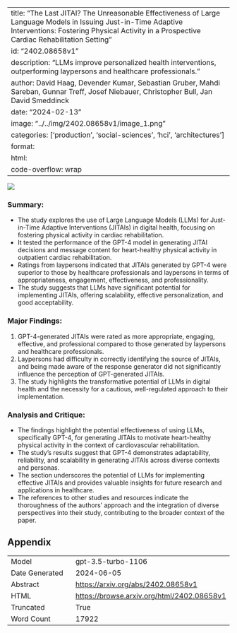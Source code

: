 
---
title: "The Last JITAI? The Unreasonable Effectiveness of Large Language Models in Issuing Just-in-Time Adaptive Interventions: Fostering Physical Activity in a Prospective Cardiac Rehabilitation Setting"
id: "2402.08658v1"
description: "LLMs improve personalized health interventions, outperforming laypersons and healthcare professionals."
author: David Haag, Devender Kumar, Sebastian Gruber, Mahdi Sareban, Gunnar Treff, Josef Niebauer, Christopher Bull, Jan David Smeddinck
date: "2024-02-13"
image: "../../img/2402.08658v1/image_1.png"
categories: ['production', 'social-sciences', 'hci', 'architectures']
format:
  html:
    code-overflow: wrap
---

![](../../img/2402.08658v1/image_1.png)

### Summary:
- The study explores the use of Large Language Models (LLMs) for Just-in-Time Adaptive Interventions (JITAIs) in digital health, focusing on fostering physical activity in cardiac rehabilitation.
- It tested the performance of the GPT-4 model in generating JITAI decisions and message content for heart-healthy physical activity in outpatient cardiac rehabilitation.
- Ratings from laypersons indicated that JITAIs generated by GPT-4 were superior to those by healthcare professionals and laypersons in terms of appropriateness, engagement, effectiveness, and professionality.
- The study suggests that LLMs have significant potential for implementing JITAIs, offering scalability, effective personalization, and good acceptability.

### Major Findings:
1. GPT-4-generated JITAIs were rated as more appropriate, engaging, effective, and professional compared to those generated by laypersons and healthcare professionals.
2. Laypersons had difficulty in correctly identifying the source of JITAIs, and being made aware of the response generator did not significantly influence the perception of GPT-generated JITAIs.
3. The study highlights the transformative potential of LLMs in digital health and the necessity for a cautious, well-regulated approach to their implementation.

### Analysis and Critique:
- The findings highlight the potential effectiveness of using LLMs, specifically GPT-4, for generating JITAIs to motivate heart-healthy physical activity in the context of cardiovascular rehabilitation.
- The study's results suggest that GPT-4 demonstrates adaptability, reliability, and scalability in generating JITAIs across diverse contexts and personas.
- The section underscores the potential of LLMs for implementing effective JITAIs and provides valuable insights for future research and applications in healthcare.
- The references to other studies and resources indicate the thoroughness of the authors' approach and the integration of diverse perspectives into their study, contributing to the broader context of the paper.

## Appendix

|          |          |
|----------|----------|
| Model     | gpt-3.5-turbo-1106       |
| Date Generated     | 2024-06-05       |
| Abstract | [https://arxiv.org/abs/2402.08658v1](https://arxiv.org/abs/2402.08658v1)        |
| HTML     | [https://browse.arxiv.org/html/2402.08658v1](https://browse.arxiv.org/html/2402.08658v1)       |
| Truncated       | True       |
| Word Count       | 17922       |